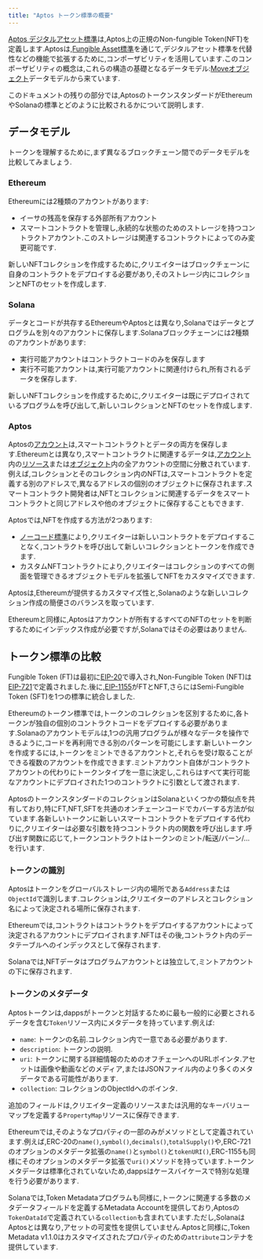 ```yaml
---
title: "Aptos トークン標準の概要"
---
```


[Aptos デジタルアセット標準](/ja/build/smart-contracts/digital-asset)は,Aptos上の正規のNon-fungible Token(NFT)を定義します.Aptosは,[Fungible Asset標準](/ja/build/smart-contracts/fungible-asset)を通じて,デジタルアセット標準を代替性などの機能で拡張するために,コンポーザビリティを活用しています.このコンポーザビリティの概念は,これらの構造の基礎となるデータモデル:[Moveオブジェクト](/ja/build/smart-contracts/objects)データモデルから来ています.

このドキュメントの残りの部分では,AptosのトークンスタンダードがEthereumやSolanaの標準とどのように比較されるかについて説明します.

## データモデル

トークンを理解するために,まず異なるブロックチェーン間でのデータモデルを比較してみましょう.

### Ethereum

Ethereumには2種類のアカウントがあります:

- イーサの残高を保存する外部所有アカウント
- スマートコントラクトを管理し,永続的な状態のためのストレージを持つコントラクトアカウント.このストレージは関連するコントラクトによってのみ変更可能です.

新しいNFTコレクションを作成するために,クリエイターはブロックチェーンに自身のコントラクトをデプロイする必要があり,そのストレージ内にコレクションとNFTのセットを作成します.

### Solana

データとコードが共存するEthereumやAptosとは異なり,Solanaではデータとプログラムを別々のアカウントに保存します.Solanaブロックチェーンには2種類のアカウントがあります:

- 実行可能アカウントはコントラクトコードのみを保存します
- 実行不可能アカウントは,実行可能アカウントに関連付けられ,所有されるデータを保存します.

新しいNFTコレクションを作成するために,クリエイターは既にデプロイされているプログラムを呼び出して,新しいコレクションとNFTのセットを作成します.

### Aptos

Aptosの[アカウント](/ja/network/blockchain/accounts)は,スマートコントラクトとデータの両方を保存します.Ethereumとは異なり,スマートコントラクトに関連するデータは,[アカウント](/ja/network/blockchain/accounts)内の[リソース](/ja/network/blockchain/resources)または[オブジェクト](/ja/build/smart-contracts/objects)内の全アカウントの空間に分散されています.例えば,コレクションとそのコレクション内のNFTは,スマートコントラクトを定義する別のアドレスで,異なるアドレスの個別のオブジェクトに保存されます.スマートコントラクト開発者は,NFTとコレクションに関連するデータをスマートコントラクトと同じアドレスや他のオブジェクトに保存することもできます.

Aptosでは,NFTを作成する方法が2つあります:

- [ノーコード標準](https://github.com/aptos-foundation/AIPs/blob/main/aips/aip-22.md)により,クリエイターは新しいコントラクトをデプロイすることなく,コントラクトを呼び出して新しいコレクションとトークンを作成できます.
- カスタムNFTコントラクトにより,クリエイターはコレクションのすべての側面を管理できるオブジェクトモデルを拡張してNFTをカスタマイズできます.

Aptosは,Ethereumが提供するカスタマイズ性と,Solanaのような新しいコレクション作成の簡便さのバランスを取っています.

Ethereumと同様に,Aptosはアカウントが所有するすべてのNFTのセットを判断するためにインデックス作成が必要ですが,Solanaではその必要はありません.

## トークン標準の比較

Fungible Token (FT)は最初に[EIP-20](https://eips.ethereum.org/EIPS/eip-20)で導入され,Non-Fungible Token (NFT)は[EIP-721](https://eips.ethereum.org/EIPS/eip-721)で定義されました.後に,[EIP-1155](https://eips.ethereum.org/EIPS/eip-1155)がFTとNFT,さらにはSemi-Fungible Token (SFT)を1つの標準に統合しました.

Ethereumのトークン標準では,トークンのコレクションを区別するために,各トークンが独自の個別のコントラクトコードをデプロイする必要があります.Solanaのアカウントモデルは,1つの汎用プログラムが様々なデータを操作できるように,コードを再利用できる別のパターンを可能にします.新しいトークンを作成するには,トークンをミントできるアカウントと,それらを受け取ることができる複数のアカウントを作成できます.ミントアカウント自体がコントラクトアカウントの代わりにトークンタイプを一意に決定し,これらはすべて実行可能なアカウントにデプロイされた1つのコントラクトに引数として渡されます.

AptosのトークンスタンダードのコレクションはSolanaといくつかの類似点を共有しており,特にFT,NFT,SFTを共通のオンチェーンコードでカバーする方法が似ています.各新しいトークンに新しいスマートコントラクトをデプロイする代わりに,クリエイターは必要な引数を持つコントラクト内の関数を呼び出します.呼び出す関数に応じて,トークンコントラクトはトークンのミント/転送/バーン/...を行います.

### トークンの識別

Aptosはトークンをグローバルストレージ内の場所である`Address`または`ObjectId`で識別します.コレクションは,クリエイターのアドレスとコレクション名によって決定される場所に保存されます.

Ethereumでは,コントラクトはコントラクトをデプロイするアカウントによって決定されるアカウントにデプロイされます.NFTはその後,コントラクト内のデータテーブルへのインデックスとして保存されます.

Solanaでは,NFTデータはプログラムアカウントとは独立して,ミントアカウントの下に保存されます.

### トークンのメタデータ

Aptosトークンは,dappsがトークンと対話するために最も一般的に必要とされるデータを含む`Token`リソース内にメタデータを持っています.例えば:

- `name`: トークンの名前.コレクション内で一意である必要があります.
- `description`: トークンの説明.
- `uri`: トークンに関する詳細情報のためのオフチェーンへのURLポインタ.アセットは画像や動画などのメディア,またはJSONファイル内のより多くのメタデータである可能性があります.
- `collection`: コレクションのObjectIdへのポインタ.

追加のフィールドは,クリエイター定義のリソースまたは汎用的なキーバリューマップを定義する`PropertyMap`リソースに保存できます.

Ethereumでは,そのようなプロパティの一部のみがメソッドとして定義されています.例えば,ERC-20の`name()`,`symbol()`,`decimals()`,`totalSupply()`や,ERC-721のオプションのメタデータ拡張の`name()`と`symbol()`と`tokenURI()`,ERC-1155も同様にそのオプションのメタデータ拡張で`uri()`メソッドを持っています.トークンメタデータは標準化されていないため,dappsはケースバイケースで特別な処理を行う必要があります.

Solanaでは,Token Metadataプログラムも同様に,トークンに関連する多数のメタデータフィールドを定義するMetadata Accountを提供しており,Aptosの`TokenDataId`で定義されている`collection`も含まれています.ただし,SolanaはAptosとは異なり,アセットの可変性を提供していません.Aptosと同様に,Token Metadata v1.1.0はカスタマイズされたプロパティのための`attribute`コンテナを提供しています.
